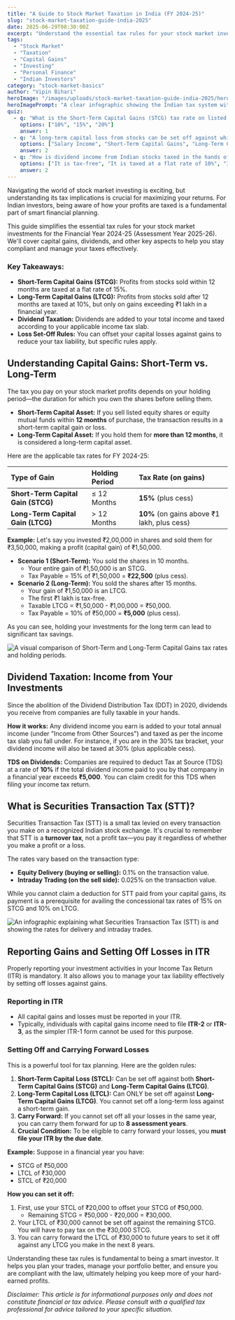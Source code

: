 ```yaml
---
title: "A Guide to Stock Market Taxation in India (FY 2024-25)"
slug: "stock-market-taxation-guide-india-2025"
date: 2025-06-29T08:30:00Z
excerpt: "Understand the essential tax rules for your stock market investments in India for FY 2024-25 (AY 2025-26). This guide covers STCG & LTCG tax rates, dividend taxation, STT, and how to report gains and losses in your ITR."
tags:
  - "Stock Market"
  - "Taxation"
  - "Capital Gains"
  - "Investing"
  - "Personal Finance"
  - "Indian Investors"
category: "stock-market-basics"
author: "Vipin Bihari"
heroImage: "/images/uploads/stock-market-taxation-guide-india-2025/hero-image.jpg"
heroImagePrompt: "A clear infographic showing the Indian tax system with icons for capital gains, dividends, and tax filing, set against a backdrop of a rising stock market chart."
quiz:
  - q: "What is the Short-Term Capital Gains (STCG) tax rate on listed stocks where STT is paid?"
    options: ["10%", "15%", "20%"]
    answer: 1
  - q: "A long-term capital loss from stocks can be set off against which of the following?"
    options: ["Salary Income", "Short-Term Capital Gains", "Long-Term Capital Gains"]
    answer: 2
  - q: "How is dividend income from Indian stocks taxed in the hands of an investor?"
    options: ["It is tax-free", "It is taxed at a flat rate of 10%", "It is added to your total income and taxed at your slab rate"]
    answer: 2
---
```


Navigating the world of stock market investing is exciting, but understanding its tax implications is crucial for maximizing your returns. For Indian investors, being aware of how your profits are taxed is a fundamental part of smart financial planning.

This guide simplifies the essential tax rules for your stock market investments for the Financial Year 2024-25 (Assessment Year 2025-26). We'll cover capital gains, dividends, and other key aspects to help you stay compliant and manage your taxes effectively.

### Key Takeaways:
*   **Short-Term Capital Gains (STCG):** Profits from stocks sold within 12 months are taxed at a flat rate of 15%.
*   **Long-Term Capital Gains (LTCG):** Profits from stocks sold after 12 months are taxed at 10%, but only on gains exceeding ₹1 lakh in a financial year.
*   **Dividend Taxation:** Dividends are added to your total income and taxed according to your applicable income tax slab.
*   **Loss Set-Off Rules:** You can offset your capital losses against gains to reduce your tax liability, but specific rules apply.

## Understanding Capital Gains: Short-Term vs. Long-Term

The tax you pay on your stock market profits depends on your holding period—the duration for which you own the shares before selling them.

*   **Short-Term Capital Asset:** If you sell listed equity shares or equity mutual funds within **12 months** of purchase, the transaction results in a short-term capital gain or loss.
*   **Long-Term Capital Asset:** If you hold them for **more than 12 months**, it is considered a long-term capital asset.

Here are the applicable tax rates for FY 2024-25:

| Type of Gain | Holding Period | Tax Rate (on gains) |
| :--- | :--- | :--- |
| **Short-Term Capital Gain (STCG)** | ≤ 12 Months | **15%** (plus cess) |
| **Long-Term Capital Gain (LTCG)** | > 12 Months | **10%** (on gains above ₹1 lakh, plus cess) |

**Example:**
Let's say you invested ₹2,00,000 in shares and sold them for ₹3,50,000, making a profit (capital gain) of ₹1,50,000.

*   **Scenario 1 (Short-Term):** You sold the shares in 10 months.
    *   Your entire gain of ₹1,50,000 is an STCG.
    *   Tax Payable = 15% of ₹1,50,000 = **₹22,500** (plus cess).
*   **Scenario 2 (Long-Term):** You sold the shares after 15 months.
    *   Your gain of ₹1,50,000 is an LTCG.
    *   The first ₹1 lakh is tax-free.
    *   Taxable LTCG = ₹1,50,000 - ₹1,00,000 = ₹50,000.
    *   Tax Payable = 10% of ₹50,000 = **₹5,000** (plus cess).

As you can see, holding your investments for the long term can lead to significant tax savings.

![A visual comparison of Short-Term and Long-Term Capital Gains tax rates and holding periods.](/images/uploads/stock-market-taxation-guide-india-2025/capital-gains-comparison.png)

## Dividend Taxation: Income from Your Investments

Since the abolition of the Dividend Distribution Tax (DDT) in 2020, dividends you receive from companies are fully taxable in your hands.

**How it works:** Any dividend income you earn is added to your total annual income (under "Income from Other Sources") and taxed as per the income tax slab you fall under. For instance, if you are in the 30% tax bracket, your dividend income will also be taxed at 30% (plus applicable cess).

**TDS on Dividends:** Companies are required to deduct Tax at Source (TDS) at a rate of **10%** if the total dividend income paid to you by that company in a financial year exceeds **₹5,000**. You can claim credit for this TDS when filing your income tax return.

## What is Securities Transaction Tax (STT)?

Securities Transaction Tax (STT) is a small tax levied on every transaction you make on a recognized Indian stock exchange. It's crucial to remember that STT is a **turnover tax**, not a profit tax—you pay it regardless of whether you make a profit or a loss.

The rates vary based on the transaction type:
*   **Equity Delivery (buying or selling):** 0.1% on the transaction value.
*   **Intraday Trading (on the sell side):** 0.025% on the transaction value.

While you cannot claim a deduction for STT paid from your capital gains, its payment is a prerequisite for availing the concessional tax rates of 15% on STCG and 10% on LTCG.

![An infographic explaining what Securities Transaction Tax (STT) is and showing the rates for delivery and intraday trades.](/images/uploads/stock-market-taxation-guide-india-2025/stt-explained.png)

## Reporting Gains and Setting Off Losses in ITR

Properly reporting your investment activities in your Income Tax Return (ITR) is mandatory. It also allows you to manage your tax liability effectively by setting off losses against gains.

### Reporting in ITR
*   All capital gains and losses must be reported in your ITR.
*   Typically, individuals with capital gains income need to file **ITR-2** or **ITR-3**, as the simpler ITR-1 form cannot be used for this purpose.

### Setting Off and Carrying Forward Losses
This is a powerful tool for tax planning. Here are the golden rules:

1.  **Short-Term Capital Loss (STCL):** Can be set off against both **Short-Term Capital Gains (STCG)** and **Long-Term Capital Gains (LTCG)**.
2.  **Long-Term Capital Loss (LTCL):** Can ONLY be set off against **Long-Term Capital Gains (LTCG)**. You cannot set off a long-term loss against a short-term gain.
3.  **Carry Forward:** If you cannot set off all your losses in the same year, you can carry them forward for up to **8 assessment years**.
4.  **Crucial Condition:** To be eligible to carry forward your losses, you **must file your ITR by the due date**.

**Example:**
Suppose in a financial year you have:
*   STCG of ₹50,000
*   LTCL of ₹30,000
*   STCL of ₹20,000

**How you can set it off:**
1.  First, use your STCL of ₹20,000 to offset your STCG of ₹50,000.
    *   Remaining STCG = ₹50,000 - ₹20,000 = ₹30,000.
2.  Your LTCL of ₹30,000 cannot be set off against the remaining STCG. You will have to pay tax on the ₹30,000 STCG.
3.  You can carry forward the LTCL of ₹30,000 to future years to set it off against any LTCG you make in the next 8 years.

Understanding these tax rules is fundamental to being a smart investor. It helps you plan your trades, manage your portfolio better, and ensure you are compliant with the law, ultimately helping you keep more of your hard-earned profits.

*Disclaimer: This article is for informational purposes only and does not constitute financial or tax advice. Please consult with a qualified tax professional for advice tailored to your specific situation.*
